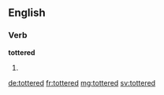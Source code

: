 ==English==

===Verb===
'''tottered'''

# {{past of|totter}}

[[de:tottered]]
[[fr:tottered]]
[[mg:tottered]]
[[sv:tottered]]
